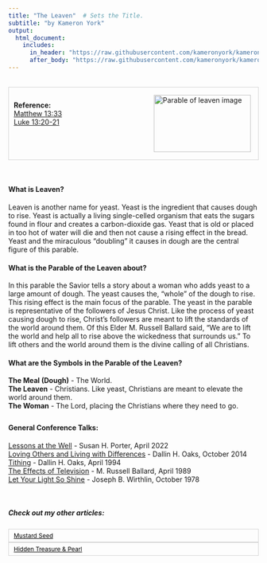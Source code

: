```yaml
---
title: "The Leaven"  # Sets the Title.
subtitle: "by Kameron York"
output:
  html_document:
    includes:
      in_header: "https://raw.githubusercontent.com/kameronyork/kameronyork.github.io/main/parables/headers/leaven-header.html"
      after_body: "https://raw.githubusercontent.com/kameronyork/kameronyork.github.io/main/parables/footer.html"
---
```

<br>
<div style="border: 1px solid lightgray; padding: 10px; overflow: hidden;">
<img src="https://raw.githubusercontent.com/kameronyork/kameronyork.github.io/main/docs/assets/leaven.jpeg" alt="Parable of leaven image" style="float: right; width: 195px; height: 115px; padding: 5px;">
<br>
<h4 style="text-align: left; margin: 0;">Reference:</h4>
<p style="text-align: left; margin: 0;">
<a href="https://www.churchofjesuschrist.org/study/scriptures/nt/matt/13?lang=eng&id=33#p33" target="_blank">Matthew 13:33</a><br>
<a href="https://www.churchofjesuschrist.org/study/scriptures/nt/luke/13?lang=eng&id=20-21#p20" target="_blank">Luke 13:20-21</a><br>
</p>
</div>
<br>


#### What is Leaven?

Leaven is another name for yeast.  Yeast is the ingredient that causes dough to rise.  Yeast is actually a living single-celled organism that eats the sugars found in flour and creates a carbon-dioxide gas.  Yeast that is old or placed in too hot of water will die and then not cause a rising effect in the bread.  Yeast and the miraculous "doubling" it causes in dough are the central figure of this parable.

#### What is the Parable of the Leaven about?

In this parable the Savior tells a story about a woman who adds yeast to a large amount of dough.  The yeast causes the, "whole" of the dough to rise.  This rising effect is the main focus of the parable.  The yeast in the parable is representative of the followers of Jesus Christ.  Like the process of yeast causing dough to rise, Christ's followers are meant to lift the standards of the world around them.  Of this Elder M. Russell Ballard said, "We are to lift the world and help all to rise above the wickedness that surrounds us."  To lift others and the world around them is the divine calling of all Christians.

#### What are the Symbols in the Parable of the Leaven?

<b>The Meal (Dough)</b> - The World.<br>
<b>The Leaven</b> - Christians.  Like yeast, Christians are meant to elevate the world around them.<br>
<b>The Woman</b> - The Lord, placing the Christians where they need to go.<br>
<br>

<div style="margin-top: -10px;">
#### General Conference Talks:
<a href="https://www.churchofjesuschrist.org/study/general-conference/2022/04/32porter">Lessons at the Well</a> - Susan H. Porter, April 2022<br>
<a href="https://www.churchofjesuschrist.org/study/general-conference/2014/10/loving-others-and-living-with-differences">Loving Others and Living with Differences</a> - Dallin H. Oaks, October 2014<br>
<a href="https://www.churchofjesuschrist.org/study/general-conference/1994/04/tithing">Tithing</a> - Dallin H. Oaks, April 1994<br>
<a href="https://www.churchofjesuschrist.org/study/general-conference/1989/04/the-effects-of-television">The Effects of Television</a> - M. Russell Ballard, April 1989<br>
<a href="https://www.churchofjesuschrist.org/study/general-conference/1978/10/let-your-light-so-shine">Let Your Light So Shine</a> - Joseph B. Wirthlin, October 1978<br>


<br>

##### Check out my other articles:

<link rel="stylesheet" href="https://kameronyork.github.io/scripting/themify-icons/themify-icons.css">
<div class="container">
<div class="row">
<div class="col-12 text-md-left">
<nav class="pagination mt-3">
<a class="nav nav-prev" href="https://kameronyork.com/parables/mustard-seed.html" style="background-color: transparent; color: black; padding: 5px 10px; border: 1px solid lightgray; cursor: pointer; white-space: nowrap; font-size: 12px; display: flex; align-items: center;" 
onmouseover="this.style.backgroundColor='lightgray';" 
onmouseout="this.style.backgroundColor='transparent';" 
onmousedown="this.style.backgroundColor='gray';" 
onmouseup="this.style.backgroundColor='lightgray';">
<i class="ti-arrow-left mr-2"></i>
<span style="display: none;" class="d-md-inline-block">Mustard Seed</span>
<span style="display: inline-block;" class="d-md-none">Mustard Seed</span>
</a>
<a class="nav nav-next ml-3" href="https://kameronyork.com/parables/hidden-treasure-pearl.html" style="background-color: transparent; color: black; padding: 5px 10px; border: 1px solid lightgray; cursor: pointer; white-space: nowrap; font-size: 12px; display: flex; align-items: center;" 
onmouseover="this.style.backgroundColor='lightgray';" 
onmouseout="this.style.backgroundColor='transparent';" 
onmousedown="this.style.backgroundColor='gray';" 
onmouseup="this.style.backgroundColor='lightgray';">
<span style="display: none;" class="d-md-inline-block">Hidden Treasure & Pearl</span>
<span style="display: inline-block;" class="d-md-none">Hidden Treasure & Pearl</span>
<i class="ti-arrow-right ml-2"></i>
</a>
</nav>
</div>
</div>
</div>